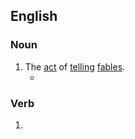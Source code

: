 ==English==

===Noun===
{{en-noun}}

# The [[act#Noun|act]] of [[tell#Verb|telling]] [[fable]]s.
#* {{RQ:Lamb Essays of Elia|version=Last|essay=The Old Margate Hoy|page=60|passage=Time has obliterated from my memory much of his wild '''fablings'''; and the rest would appear but dull, as written, and to be read on shore.}}

===Verb===
{{head|en|verb form}}

# {{present participle of|en|fable|nocat=1}}